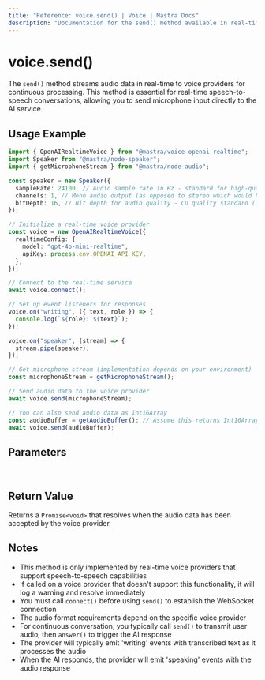 ```yaml
---
title: "Reference: voice.send() | Voice | Mastra Docs"
description: "Documentation for the send() method available in real-time voice providers, which streams audio data for continuous processing."
---
```


# voice.send()

The `send()` method streams audio data in real-time to voice providers for continuous processing. This method is essential for real-time speech-to-speech conversations, allowing you to send microphone input directly to the AI service.

## Usage Example

```typescript
import { OpenAIRealtimeVoice } from "@mastra/voice-openai-realtime";
import Speaker from "@mastra/node-speaker";
import { getMicrophoneStream } from "@mastra/node-audio";

const speaker = new Speaker({
  sampleRate: 24100, // Audio sample rate in Hz - standard for high-quality audio on MacBook Pro
  channels: 1, // Mono audio output (as opposed to stereo which would be 2)
  bitDepth: 16, // Bit depth for audio quality - CD quality standard (16-bit resolution)
});

// Initialize a real-time voice provider
const voice = new OpenAIRealtimeVoice({
  realtimeConfig: {
    model: "gpt-4o-mini-realtime",
    apiKey: process.env.OPENAI_API_KEY,
  },
});

// Connect to the real-time service
await voice.connect();

// Set up event listeners for responses
voice.on("writing", ({ text, role }) => {
  console.log(`${role}: ${text}`);
});

voice.on("speaker", (stream) => {
  stream.pipe(speaker);
});

// Get microphone stream (implementation depends on your environment)
const microphoneStream = getMicrophoneStream();

// Send audio data to the voice provider
await voice.send(microphoneStream);

// You can also send audio data as Int16Array
const audioBuffer = getAudioBuffer(); // Assume this returns Int16Array
await voice.send(audioBuffer);
```

## Parameters

<br />
<PropertiesTable
  content={[
    {
      name: "audioData",
      type: "NodeJS.ReadableStream | Int16Array",
      description:
        "Audio data to send to the voice provider. Can be a readable stream (like a microphone stream) or an Int16Array of audio samples.",
      isOptional: false,
    },
  ]}
/>

## Return Value

Returns a `Promise<void>` that resolves when the audio data has been accepted by the voice provider.

## Notes

- This method is only implemented by real-time voice providers that support speech-to-speech capabilities
- If called on a voice provider that doesn't support this functionality, it will log a warning and resolve immediately
- You must call `connect()` before using `send()` to establish the WebSocket connection
- The audio format requirements depend on the specific voice provider
- For continuous conversation, you typically call `send()` to transmit user audio, then `answer()` to trigger the AI response
- The provider will typically emit 'writing' events with transcribed text as it processes the audio
- When the AI responds, the provider will emit 'speaking' events with the audio response
